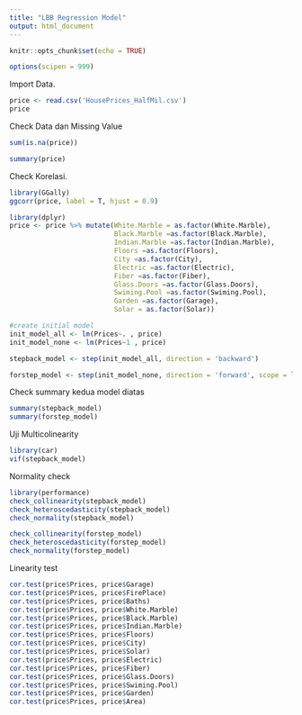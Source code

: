 ---
title: "LBB Regression Model"
output: html_document
---

```{r setup, include=FALSE}
knitr::opts_chunk$set(echo = TRUE)
```
```{r}
options(scipen = 999)
```


Import Data.

```{r}
price <- read.csv('HousePrices_HalfMil.csv')
price
```


Check Data dan Missing Value

```{r}
sum(is.na(price))
```
```{r}
summary(price)
```

Check Korelasi.

```{r}
library(GGally)
ggcorr(price, label = T, hjust = 0.9)
```
```{r}
library(dplyr)
price <- price %>% mutate(White.Marble = as.factor(White.Marble),
                          Black.Marble =as.factor(Black.Marble),
                          Indian.Marble =as.factor(Indian.Marble),
                          Floors =as.factor(Floors),
                          City =as.factor(City),
                          Electric =as.factor(Electric),
                          Fiber =as.factor(Fiber),
                          Glass.Doors =as.factor(Glass.Doors),
                          Swiming.Pool =as.factor(Swiming.Pool),
                          Garden =as.factor(Garage),
                          Solar = as.factor(Solar))
```


```{r}
#create initial model 
init_model_all <- lm(Prices~. , price)
init_model_none <- lm(Prices~1 , price)
```

```{r}
stepback_model <- step(init_model_all, direction = 'backward')
```
```{r}
forstep_model <- step(init_model_none, direction = 'forward', scope = list(lower = init_model_none, upper = init_model_all))
```
Check summary kedua model diatas
```{r}
summary(stepback_model)
summary(forstep_model)
```

Uji Multicolinearity
```{r}
library(car)
vif(stepback_model)

```
Normality check
```{r}
library(performance)
check_collinearity(stepback_model)
check_heteroscedasticity(stepback_model)
check_normality(stepback_model)
```
```{r}
check_collinearity(forstep_model)
check_heteroscedasticity(forstep_model)
check_normality(forstep_model)
```

Linearity test

```{r}
cor.test(price$Prices, price$Garage)
cor.test(price$Prices, price$FirePlace)
cor.test(price$Prices, price$Baths)
cor.test(price$Prices, price$White.Marble)
cor.test(price$Prices, price$Black.Marble)
cor.test(price$Prices, price$Indian.Marble)
cor.test(price$Prices, price$Floors)
cor.test(price$Prices, price$City)
cor.test(price$Prices, price$Solar)
cor.test(price$Prices, price$Electric)
cor.test(price$Prices, price$Fiber)
cor.test(price$Prices, price$Glass.Doors)
cor.test(price$Prices, price$Swiming.Pool)
cor.test(price$Prices, price$Garden)
cor.test(price$Prices, price$Area)
```





























































